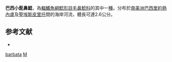 {{Speciesbox
| taxon = Microcambeva barbata
| status = NE
| status_system = IUCN3.1
| binomial_authority = [[Costa|Costa]] & [[Bockmann|Bockmann]], 1994
| synonyms = 
}}

'''巴西小髭鼻鯰'''，為[[輻鰭魚綱|輻鰭魚綱]][[鯰形目|鯰形目]][[毛鼻鯰科|毛鼻鯰科]]的其中一[[種|種]]。分布於[[南美洲|南美洲]][[巴西|巴西]][[里約熱內盧|里約熱內盧]]及[[聖埃斯皮里托|聖埃斯皮里托]]間的海岸河流，體長可達2.6公分。

==参考文献==
*{{FishBase_species|genus=Microcambeva|species=barbata|year=2011|month=12}}

{{鯰形目小作品}}

{{taxonbar}}
[[Category:小髭鼻鯰屬|barbata]]
[[Category:1994年描述的鱼类|M]]